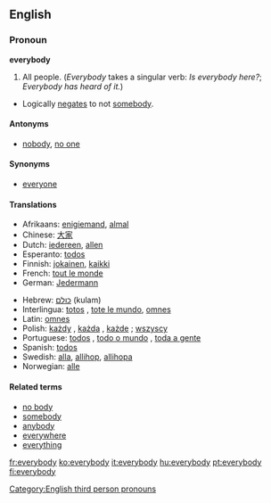 ==English==
===Pronoun===
'''everybody'''
#All people.  (''Everybody'' takes a singular verb: ''Is everybody here?'';  ''Everybody has heard of it.'')
*Logically [[negates]] to not [[somebody]].

==== Antonyms ====
*[[nobody]], [[no one]]

==== Synonyms ====
*[[everyone]]

====Translations====
{{top}}
*Afrikaans: [[enigiemand]], [[almal]]
*Chinese: [[大家]]
*Dutch: [[iedereen]], [[allen]]
*Esperanto: [[todos]]
*Finnish: [[jokainen]], [[kaikki]]
*French: [[tout le monde]]
*German: [[Jedermann]]
{{mid}}
*Hebrew: [[כולם]] (kulam)
*Interlingua: [[totos]] {{p}}, [[tote le mundo]], [[omnes]] {{p}}
*Latin: [[omnes]]
*Polish: [[każdy]] {{m}}, [[każda]] {{f}}, [[każde]] {{n}} ; [[wszyscy]]
*Portuguese: [[todos]] {{m}} {{p}}, [[todo o mundo]] {{m}}, [[toda a gente]] {{f}}
*Spanish: [[todos]]
*Swedish: [[alla]], [[allihop]], [[allihopa]]
*Norwegian: [[alle]]
{{bottom}}

====Related terms====
*[[no body]]
*[[somebody]]
*[[anybody]]
*[[everywhere]]
*[[everything]]

[[Category:English third person pronouns]]

[[fr:everybody]]
[[ko:everybody]]
[[it:everybody]]
[[hu:everybody]]
[[pt:everybody]]
[[fi:everybody]]